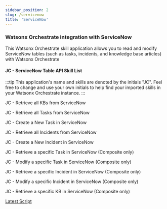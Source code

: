 ```yaml
---
sidebar_position: 2
slug: /servicenow
title: 'ServiceNow'
---
```

### Watsonx Orchestrate integration with ServiceNow

This Watsonx Orchestrate skill application allows you to read and modify ServiceNow tables (such as tasks, incidents, and knowledge base articles) with Watsonx Orchestrate

#### JC - ServiceNow Table API Skill List

:::tip
This application's name and skills are denoted by the initials "JC". Feel free to change and use your own initials to help find your imported skills in your Watsonx Orchestrate instance.
:::

JC - Retrieve all KBs from ServiceNow

JC - Retrieve all Tasks from ServiceNow

JC - Create a New Task in ServiceNow

JC - Retrieve all Incidents from ServiceNow

JC - Create a New Incident in ServiceNow

JC - Retrieve a specific Task in ServiceNow (Composite only)

JC - Modify a specific Task in ServiceNow (Composite only)

JC - Retrieve a specific Incident in ServiceNow (Composite only)

JC - Modify a specific Incident in ServiceNow (Composite only)

JC - Retrieve a specific KB in ServiceNow (Composite only)

[Latest Script](https://github.com/ibm-client-engineering/solution-wxo/blob/main/assets/servicenow/scripts/JC%20-%20Watsonx%20Orchestrate%20ServiceNow%20API.yml)